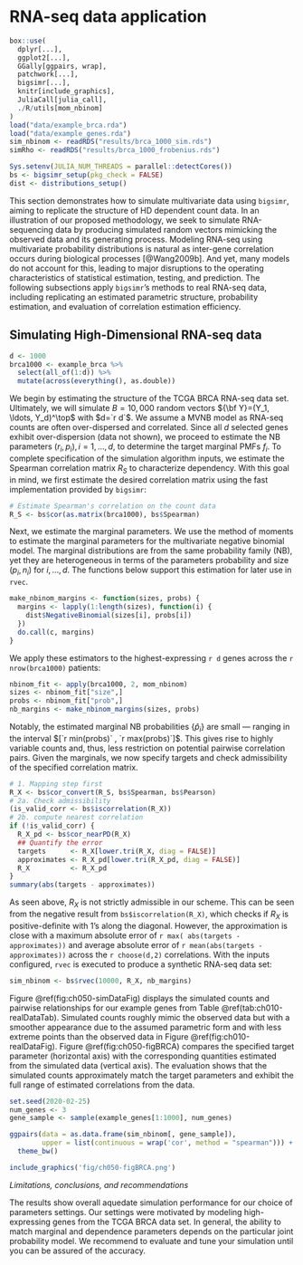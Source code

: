 # RNA-seq data application  {#examples}

```r
box::use(
  dplyr[...],
  ggplot2[...],
  GGally[ggpairs, wrap],
  patchwork[...],
  bigsimr[...],
  knitr[include_graphics],
  JuliaCall[julia_call],
  ./R/utils[mom_nbinom]
)
load("data/example_brca.rda")
load("data/example_genes.rda")
sim_nbinom <- readRDS("results/brca_1000_sim.rds")
simRho <- readRDS("results/brca_1000_frobenius.rds")

Sys.setenv(JULIA_NUM_THREADS = parallel::detectCores())
bs <- bigsimr_setup(pkg_check = FALSE)
dist <- distributions_setup()
```

This section demonstrates how to simulate multivariate data using `bigsimr`, aiming to replicate the structure of HD dependent count data. In an illustration of our proposed methodology, we seek to simulate RNA-sequencing data by producing simulated random vectors mimicking the observed data and its generating process. Modeling RNA-seq using multivariate probability distributions is natural as inter-gene correlation occurs during biological processes [@Wang2009b]. And yet, many models do not account for this, leading to major disruptions to the operating characteristics of statistical estimation, testing, and prediction. The following subsections apply `bigsimr`'s methods to real RNA-seq data, including replicating an estimated parametric structure, probability estimation, and evaluation of correlation estimation efficiency.

## Simulating High-Dimensional RNA-seq data

```r
d <- 1000
brca1000 <- example_brca %>%
  select(all_of(1:d)) %>%
  mutate(across(everything(), as.double))
```


We begin by estimating the structure of the TCGA BRCA RNA-seq data set. Ultimately, we will simulate $B=10,000$ random vectors ${\bf Y}=(Y_1, \ldots, Y_d)^\top$ with $d=`r d`$. We assume a MVNB model as RNA-seq counts are often over-dispersed and correlated. Since all $d$ selected genes exhibit over-dispersion (data not shown), we proceed to estimate the NB parameters $(r_i, p_i), i=1,\ldots,d$, to determine the target marginal PMFs $f_i$. To complete specification of the simulation algorithm inputs, we estimate the Spearman correlation matrix $R_S$ to characterize dependency. With this goal in mind, we first estimate the desired correlation matrix using the fast implementation provided by `bigsimr`:


```r
# Estimate Spearman's correlation on the count data
R_S <- bs$cor(as.matrix(brca1000), bs$Spearman)
```


Next, we estimate the marginal parameters. We use the method of moments to estimate the marginal parameters for the multivariate negative binomial model. The marginal distributions are from the same probability family (NB), yet they are heterogeneous in terms of the parameters probability and size $(p_i, n_i)$ for $i,\ldots,d$. The functions below support this estimation for later use in `rvec`.


```r
make_nbinom_margins <- function(sizes, probs) {
  margins <- lapply(1:length(sizes), function(i) {
    dist$NegativeBinomial(sizes[i], probs[i])
  })
  do.call(c, margins)
}
```


We apply these estimators to the highest-expressing `r d` genes across the `r nrow(brca1000)` patients:


```r
nbinom_fit <- apply(brca1000, 2, mom_nbinom)
sizes <- nbinom_fit["size",]
probs <- nbinom_fit["prob",]
nb_margins <- make_nbinom_margins(sizes, probs)
```


Notably, the estimated marginal NB probabilities $\{ \hat{p}_i \}$ are small --- ranging in the interval $[`r min(probs)` , `r max(probs)`]$. This gives rise to highly variable counts and, thus, less restriction on potential pairwise correlation pairs. Given the marginals, we now specify targets and check admissibility of the specified correlation matrix.


```r
# 1. Mapping step first
R_X <- bs$cor_convert(R_S, bs$Spearman, bs$Pearson)
# 2a. Check admissibility
(is_valid_corr <- bs$iscorrelation(R_X))
# 2b. compute nearest correlation
if (!is_valid_corr) {
  R_X_pd <- bs$cor_nearPD(R_X)
  ## Quantify the error
  targets      <- R_X[lower.tri(R_X, diag = FALSE)]
  approximates <- R_X_pd[lower.tri(R_X_pd, diag = FALSE)]
  R_X          <- R_X_pd
}
summary(abs(targets - approximates))
```

As seen above, $R_X$ is not strictly admissible in our scheme. This can be seen from the negative result from `bs$iscorrelation(R_X)`, which checks if $R_X$ is positive-definite with 1's along the diagonal. However, the approximation is close with a maximum absolute error of `r max( abs(targets - approximates))` and average absolute error of `r mean(abs(targets - approximates))` across the `r choose(d,2)` correlations. With the inputs configured, `rvec` is executed to produce a synthetic RNA-seq data set:

```r
sim_nbinom <- bs$rvec(10000, R_X, nb_margins) 
```

Figure \@ref(fig:ch050-simDataFig) displays the simulated counts and pairwise relationships for our example genes from Table \@ref(tab:ch010-realDataTab).
Simulated counts roughly mimic the observed data but with a smoother appearance due to the assumed parametric form and with less extreme points than the observed data in Figure \@ref(fig:ch010-realDataFig). Figure \@ref(fig:ch050-figBRCA) compares the specified target parameter (horizontal axis) with the corresponding quantities estimated from the simulated data (vertical axis). The evaluation shows that the simulated counts approximately match the target parameters and exhibit the full range of estimated correlations from the data.

```r
set.seed(2020-02-25)
num_genes <- 3
gene_sample <- sample(example_genes[1:1000], num_genes)

ggpairs(data = as.data.frame(sim_nbinom[, gene_sample]),
        upper = list(continuous = wrap('cor', method = "spearman"))) + 
  theme_bw()
```

```r
include_graphics('fig/ch050-figBRCA.png')
```

*Limitations, conclusions, and recommendations*

The results show overall aquedate simulation performance for our choice of parameters settings. Our settings were motivated by modeling high-expressing genes from the TCGA BRCA data set. In general, the ability to match marginal and dependence parameters depends on the particular joint probability model. We recommend to evaluate and tune your simulation until you can be assured of the accuracy.

<!-- 
## Simulation-based joint probability calculations


Many statistical tasks require evaluation of a joint probability mass (or density) function:

$$
P( {\bf Y} = {\bf y} ), \: y_i \in \chi_i.
$$

where $\chi_i$ is the sample space for the $i^{th}$ component of the random vector $\bf{Y}$. Compact representations with convenient computational forms are rare for high-dimensional constructions, especially with heterogeneous marginal distributions. Given a large number of simulated vectors as produced above, estimated probabilities are readily given by counting the proportion of simulated vectors meeting the desired condition. In our motivating application, one could ask: what is the probability that all genes are expressed greater than a certain threshold value ${\bf y}_0$? This can be estimated as 

$$
\hat{P}( {\bf Y} \ge {\bf y_0 } ) = \frac{1}{B} \sum_{b=1}^B I( {\bf Y}^{ (b) } \ge {\bf y_0} ),
$$

```r
d <- ncol(sim_nbinom)
B <- nrow(sim_nbinom)
y0 <- 1
pHat <- mean(apply(sim_nbinom, 1, function(Y) {
  all(Y >= y0)
}))
```


where ${\bf Y}^{(b)}$ is the $b^{th}$ simulated vector from a total of $B$ simulation replicates and $I(\cdot)$ is the indicator function. For example, we can estimate from our $B=10,000$ simulated vectors that the probability of all genes expressing (i.e., ${\bf y}_i \geq 1, \forall \; i$) is $`r pHat`$.


```r
pHat
```


## Evaluation of correlation estimation efficiency


To conclude the example applications, we demonstrate how `bigsimr` can be used to evaluate correlation estimation efficiency. In particular, we wish to assess the error in our correlation estimation above. We used a conventional method, based on classical statistical theory which was not designed for high-dimensional data. Indeed, high-dimensional covariance estimation is an active area of statistical science; see, for example, @Won2013g or @VanWieringen2016.

In this small example, we simulate $m=30$ data sets with the number of simulated vectors matching the number of patients in the BRCA data set, $N=`r nrow(example_brca)`$. At each iteration, we estimate the quadratic loss (residual sum of squared errors) from the specified $R_S$, producing a distribution of loss values.

```r
# Simulate random vectors equal to the sample size
N <- nrow(example_brca)
# create m random vectors and estimate correlation
simRho <- replicate(n = m, expr = {
  tmpSim <- bs$rvec(N , R_X, nb_margins)
  bs$cor(tmpSim, bs$Spearman)
}, simplify = FALSE)
```

The `R` summary function supplies the mean-augmented five-number summary of the Frobenius loss from the target. This distribution could be compared to bespoke HD covariance estimators for guidance on whether the additional complexity and computation time are warranted.

```r
frobenius_loss <- sapply(simRho, function(R) norm( R - R_S, type = "F")  )
summary(frobenius_loss)
```


 -->
